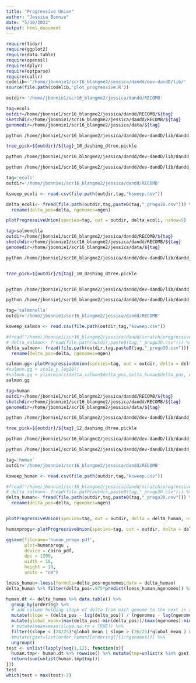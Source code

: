 ```yaml
---
title: "Progressive Union"
author: "Jessica Bonnie"
date: "5/10/2022"
output: html_document
---
```


```r

require(tidyr)
require(ggplot2)
require(data.table)
require(openssl)
require(dplyr)
require(optparse)
require(callr)
codelib<-'/home/jbonnie1/scr16_blangme2/jessica/dandd/dev-dandD/lib/'
source(file.path(codelib,'plot_progressive.R'))

outdir<-'/home/jbonnie1/scr16_blangme2/jessica/dandd/RECOMB'

```


```bash
tag=ecoli
outdir=/home/jbonnie1/scr16_blangme2/jessica/dandd/RECOMB/${tag}
sketchdir=/home/jbonnie1/scr16_blangme2/jessica/dandd/RECOMB/${tag}
genomedir=/home/jbonnie1/scr16_blangme2/jessica/data/${tag}

python /home/jbonnie1/scr16_blangme2/jessica/dandd/dev-dandD/lib/dandd_cmd.py tree -s ${tag} -o ${outdir} -k 14 --datadir ${genomedir}

tree_pick=${outdir}/${tag}_10_dashing_dtree.pickle

python /home/jbonnie1/scr16_blangme2/jessica/dandd/dev-dandD/lib/dandd_cmd.py info -d ${tree_pick} -o ${outdir}/ksweep.csv --mink 2 --maxk 32

python /home/jbonnie1/scr16_blangme2/jessica/dandd/dev-dandD/lib/dandd_cmd.py progressive -d ${tree_pick}  -n 30 -o ${outdir}/${tag}_progu30.csv
```


```r
tag='ecoli'
outdir='/home/jbonnie1/scr16_blangme2/jessica/dandd/RECOMB'

ksweep_ecoli <- read.csv(file.path(outdir,tag,"ksweep.csv"))

delta_ecoli<- fread(file.path(outdir,tag,paste0(tag,"_progu30.csv"))) %>%
  rename(delta_pos=delta, ngenomes=ngen)

plotProgressiveUnion(species=tag, out = outdir, delta_ecoli, nshow=5)

```



```bash
tag=salmonella
outdir=/home/jbonnie1/scr16_blangme2/jessica/dandd/RECOMB/${tag}
sketchdir=/home/jbonnie1/scr16_blangme2/jessica/dandd/RECOMB/${tag}
genomedir=/home/jbonnie1/scr16_blangme2/jessica/data/${tag}

python /home/jbonnie1/scr16_blangme2/jessica/dandd/dev-dandD/lib/dandd_cmd.py tree -s ${tag} -o ${outdir} -k 14 --datadir ${genomedir}


tree_pick=${outdir}/${tag}_10_dashing_dtree.pickle


python /home/jbonnie1/scr16_blangme2/jessica/dandd/dev-dandD/lib/dandd_cmd.py info -d ${tree_pick} -o ${outdir}/ksweep.csv --mink 2 --maxk 32

python /home/jbonnie1/scr16_blangme2/jessica/dandd/dev-dandD/lib/dandd_cmd.py progressive -d ${tree_pick}  -n 30 -o ${outdir}/${tag}_progu30.csv
```


```r
tag='salmonella'
outdir='/home/jbonnie1/scr16_blangme2/jessica/dandd/RECOMB'

ksweep_salmon <- read.csv(file.path(outdir,tag,"ksweep.csv"))

#fread("/home/jbonnie1/scr16_blangme2/jessica/dandd/scratch/progressive_union/sketches/testplot.csv")
# delta_salmon<- fread(file.path(outdir,paste0(tag,"_progu30.csv"))) %>% select(-V1) %>% rename(delta_pos=delta)
delta_salmon<- fread(file.path(outdir,tag,paste0(tag,"_progu30.csv"))) %>%
  rename(delta_pos=delta, ngenomes=ngen)

salmon.gg<-plotProgressiveUnion(species=tag, out = outdir, delta = delta_salmon, nshow=5)
#salmon.gg + scale_y_log10()
#salmon.gg + ylim(min(c(delta_salmon$delta_pos,delta_human$delta_pos, delta_ecoli$delta_pos), na.rm=TRUE),max(c(delta_salmon$delta_pos,delta_human$delta_pos, delta_ecoli$delta_pos), na.rm=TRUE)/340)
salmon.gg

```



```bash
tag=human
outdir=/home/jbonnie1/scr16_blangme2/jessica/dandd/RECOMB/${tag}
sketchdir=/home/jbonnie1/scr16_blangme2/jessica/dandd/RECOMB/${tag}
genomedir=/home/jbonnie1/scr16_blangme2/jessica/data/${tag}

python /home/jbonnie1/scr16_blangme2/jessica/dandd/dev-dandD/lib/dandd_cmd.py tree -s ${tag} -o ${outdir} -k 18 --datadir ${genomedir}

tree_pick=${outdir}/${tag}_12_dashing_dtree.pickle

python /home/jbonnie1/scr16_blangme2/jessica/dandd/dev-dandD/lib/dandd_cmd.py info -d ${tree_pick} -o ${outdir}/ksweep.csv --mink 2 --maxk 32

python /home/jbonnie1/scr16_blangme2/jessica/dandd/dev-dandD/lib/dandd_cmd.py progressive -d ${tree_pick}  -n 30 -o ${outdir}/${tag}_progu30.csv
```



```r
tag='human'
outdir='/home/jbonnie1/scr16_blangme2/jessica/dandd/RECOMB'

ksweep_human <- read.csv(file.path(outdir,tag,"ksweep.csv"))

#fread("/home/jbonnie1/scr16_blangme2/jessica/dandd/scratch/progressive_union/sketches/testplot.csv")
# delta_salmon<- fread(file.path(outdir,paste0(tag,"_progu30.csv"))) %>% select(-V1) %>% rename(delta_pos=delta)
delta_human<- fread(file.path(outdir,tag,paste0(tag,"_progu30.csv"))) %>%
  rename(delta_pos=delta, ngenomes=ngen)


plotProgressiveUnion(species=tag, out = outdir, delta = delta_human, nshow=5)

humanprogu<-plotProgressiveUnion(species=tag, out = outdir, delta = delta_human, nshow=8) + guides(linetype = 'none')

ggsave(filename='human_progu.pdf',
       plot=humanprogu ,
       device = cairo_pdf, 
       dpi = 1200, 
       width = 16,
       height = 10, 
       units = "cm")

```



```r

loess_human<-loess(formula=delta_pos~ngenomes,data = delta_human)
delta_human %>% filter(delta_pos<.975*predict(loess_human,ngenomes)) %>% View()

human.dt <- delta_human %>% data.table() %>%
  group_by(ordering) %>% 
  # add column holding slope of delta from each genome to the next in an ordering
  mutate(slope = (delta_pos - lag(delta_pos)) / (ngenomes - lag(ngenomes))) %>% 
  mutate(global_mean=(max(delta_pos)-min(delta_pos))/(max(ngenomes)-min(ngenomes))) %>%
  # mutate(mean=mean(slope,na.rm = TRUE)) %>%
  filter((slope < (24/25)*global_mean | slope > (26/25)*global_mean ) & slope !=0) %>%
  #mutate(gset=list(order_human[[ordering]][1:ngenomes])) %>%
  ungroup() 
test <- unlist(lapply(seq(1,12), function(x){
  human.tmp<- human.dt %>% rowwise() %>% mutate(tmp=unlist(x %in% gset))
  return(sum(unlist(human.tmp$tmp)))
}))
test
which(test > max(test)-2)


```